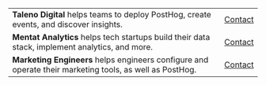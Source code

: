 |                             |                                       |
| --------------------------- | ------------------------------------- |
| **Taleno Digital** helps teams to deploy PostHog, create events, and discover insights.    | [Contact](https://taleno.digital/)                | 
| **Mentat Analytics** helps tech startups build their data stack, implement analytics, and more.      | [Contact](https://www.mentatanalytics.co/)                |
| **Marketing Engineers** helps engineers configure and operate their marketing tools, as well as PostHog.      | [Contact](https://marketingengineers.nl/)                |

